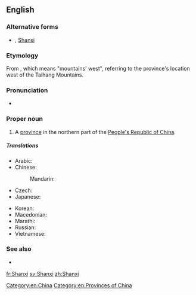 {{also|Shānxī|Shaanxi}}
==English==
{{wikipedia}}

===Alternative forms===
* {{l|en|Shan-hsi}} {{q|Wade-Giles}}, [[Shansi]] {{q|Chinese Postal Map Romanization}}

===Etymology===
From {{etyl|cmn|en}} {{m|cmn|山西}}, which means "mountains' west", referring to the province's location west of the Taihang Mountains.

===Pronunciation===
* {{IPA|/ˈʃɑnˈʃi/|lang=en}}

===Proper noun===
{{en-proper noun}}

# A [[province]] in the northern part of the [[People's Republic of China]].

=====Translations=====
{{trans-top|province of China}}
* Arabic: {{t|ar|شَانْشِي|m|tr=šanšī}}
* Chinese:
*: Mandarin: {{t+|cmn|山西|tr=Shānxī|sc=Hani}}
* Czech: {{t|cs|Šan-si}}
* Japanese: {{t|ja|山西|tr=さんせい, Sansei}}
{{trans-mid}}
* Korean: {{t|ko|산시|tr=Sansi|sc=Hang}}
* Macedonian: {{t|mk|Шансји|tr=Šánsji|sc=Cyrl}}
* Marathi: {{t|mr|शान्शी|tr=śānśī|sc=Deva}}
* Russian: {{t|ru|Шаньси́|f}}
* Vietnamese: {{t|vi|Sơn Tây}}
{{trans-bottom}}

===See also===
* {{l|en|Taiyuan}}

[[Category:en:China]]
[[Category:en:Provinces of China]]

[[fr:Shanxi]]
[[sv:Shanxi]]
[[zh:Shanxi]]